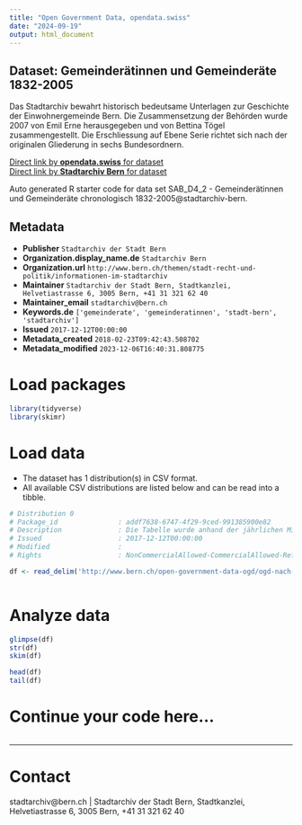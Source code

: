 ```yaml
---
title: "Open Government Data, opendata.swiss"
date: "2024-09-19"
output: html_document
---
```


## Dataset: Gemeinderätinnen und Gemeinderäte 1832-2005

Das Stadtarchiv bewahrt historisch bedeutsame Unterlagen zur Geschichte der Einwohnergemeinde Bern. Die Zusammensetzung der Behörden wurde 2007 von Emil Erne herausgegeben und von Bettina Tögel zusammengestellt. Die Erschliessung auf Ebene Serie richtet sich nach der originalen Gliederung in sechs Bundesordnern.

[Direct link by **opendata.swiss** for dataset](https://opendata.swiss/de/dataset/de-gemeinderaetinnen-und-gemeinderaete-1832-2005)<br>
[Direct link by **Stadtarchiv Bern** for dataset](http://www.bern.ch/open-government-data-ogd/ogd-nach-themen/stadtarchiv-ogd)

Auto generated R starter code for data set SAB_D4_2 - Gemeinderätinnen und Gemeinderäte chronologisch 1832-2005@stadtarchiv-bern.

## Metadata

- **Publisher** `Stadtarchiv der Stadt Bern`
- **Organization.display_name.de** `Stadtarchiv Bern`
- **Organization.url** `http://www.bern.ch/themen/stadt-recht-und-politik/informationen-im-stadtarchiv`
- **Maintainer** `Stadtarchiv der Stadt Bern, Stadtkanzlei, Helvetiastrasse 6, 3005 Bern, +41 31 321 62 40`
- **Maintainer_email** `stadtarchiv@bern.ch`
- **Keywords.de** `['gemeinderate', 'gemeinderatinnen', 'stadt-bern', 'stadtarchiv']`
- **Issued** `2017-12-12T00:00:00`
- **Metadata_created** `2018-02-23T09:42:43.508702`
- **Metadata_modified** `2023-12-06T16:40:31.808775`


# Load packages

```r

library(tidyverse)
library(skimr)

```

# Load data

-   The dataset has 1 distribution(s) in CSV format.
-   All available CSV distributions are listed below and can be read into a tibble.

```r

# Distribution 0
# Package_id               : addf7638-6747-4f29-9ced-991385900e82
# Description              : Die Tabelle wurde anhand der jährlichen Mitgliederlisten des Gemeinderates (? Gemeinderat/ Mitglieder) sowie des Grossen Stadtrates und des Stadtrates (? Grosser Stadtrat/ Mitglieder und Stadtrat/ Mitglieder) erstellt, wo die benutz-ten Quellen im Eeinzelnen aufgeführt sind. Für die weiteren Ämter der Ge-meinderäte auf kantonaler und eidgenössischer Ebene, die erst für die Ge-meinderäte ab 1888 systematisch recherchiert wurden, wurde die Datenbank der Grossräte und Regierungsräte im Staatsarchiv Bern sowie der Eidgenössi-sche Staatskalender 1887ff. konsultiert.
# Issued                   : 2017-12-12T00:00:00
# Modified                 : 
# Rights                   : NonCommercialAllowed-CommercialAllowed-ReferenceRequired

df <- read_delim('http://www.bern.ch/open-government-data-ogd/ogd-nach-themen/stadtarchiv-ogd/download-zusammensetzung_der_behoerden_1832_bis_2005-ogd/gemeinderätinnen-und-Gemeinderäte-1832-bis-2005.txt/download')



```

# Analyze data

```r

glimpse(df)
str(df)
skim(df)

head(df)
tail(df)

```

# Continue your code here...

```r

```

------------------------------------------------------------------------

# Contact

stadtarchiv@bern.ch | Stadtarchiv der Stadt Bern, Stadtkanzlei, Helvetiastrasse 6, 3005 Bern, +41 31 321 62 40
